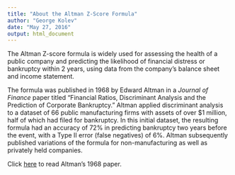```yaml
---
title: "About the Altman Z-Score Formula"
author: "George Kolev"
date: "May 27, 2016"
output: html_document
---
```


The Altman Z-score formula is widely used for assessing the health of a public company and predicting the likelihood of financial distress or bankruptcy within 2 years, using data from the company's balance sheet and income statement. <br>

The formula was published in 1968 by Edward Altman in a *Journal of Finance* paper titled "Financial Ratios, Discriminant Analysis and the Prediction of Corporate Bankruptcy." Altman applied discriminant analysis to a dataset of 66 public manufacturing firms with assets of over $1 million, half of which had filed for bankruptcy. In this initial dataset, the resulting formula had an accuracy of 72% in predicting bankruptcy two years before the event, with a Type II error (false negatives) of 6%. Altman subsequently published variations of the formula for non-manufacturing as well as privately held companies.

Click [here](http://onlinelibrary.wiley.com/doi/10.1111/j.1540-6261.1968.tb00843.x/full) to read Altman's 1968 paper.



